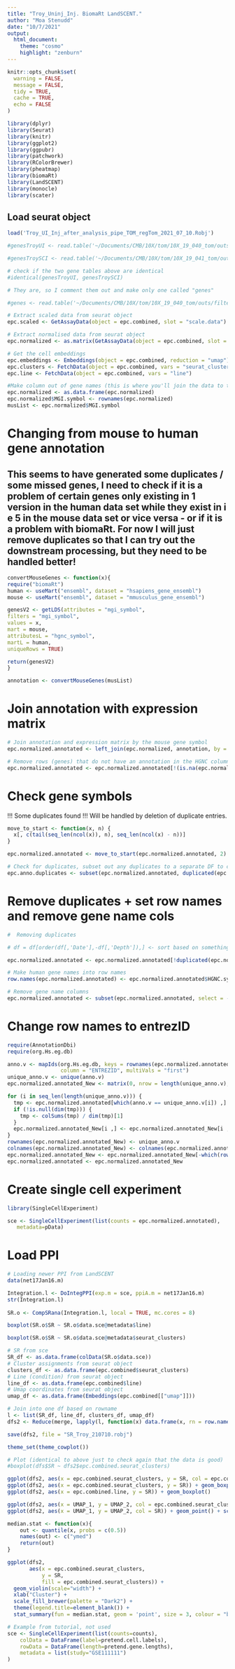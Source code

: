 ```yaml
---
title: "Troy_Uninj_Inj. BiomaRt LandSCENT."
author: "Moa Stenudd"
date: "10/7/2021"
output: 
  html_document:
    theme: "cosmo"
    highlight: "zenburn"
---
```


```r
knitr::opts_chunk$set(
  warning = FALSE,
  message = FALSE,
  tidy = TRUE,
  cache = TRUE,
  echo = FALSE
)
```

```r
library(dplyr)
library(Seurat)
library(knitr)
library(ggplot2)
library(ggpubr)
library(patchwork)
library(RColorBrewer)
library(pheatmap)
library(biomaRt)
library(LandSCENT)
library(monocle)
library(scater)
```

## Load seurat object

```r
load('Troy_UI_Inj_after_analysis_pipe_TOM_regTom_2021_07_10.Robj')

#genesTroyUI <- read.table('~/Documents/CMB/10X/tom/10X_19_040_tom/outs/filtered_feature_bc_matrix/features.tsv', stringsAsFactors = FALSE)

#genesTroySCI <- read.table('~/Documents/CMB/10X/tom/10X_19_041_tom/outs/filtered_feature_bc_matrix/features.tsv', stringsAsFactors = FALSE)

# check if the two gene tables above are identical
#identical(genesTroyUI, genesTroySCI)

# They are, so I comment them out and make only one called "genes"

#genes <- read.table('~/Documents/CMB/10X/tom/10X_19_040_tom/outs/filtered_feature_bc_matrix/features.tsv', stringsAsFactors = FALSE)

```

```r
# Extract scaled data from seurat object
epc.scaled <- GetAssayData(object = epc.combined, slot = "scale.data")

# Extract normalised data from seurat object
epc.normalized <- as.matrix(GetAssayData(object = epc.combined, slot = "data"))

# Get the cell embeddings 
epc.embeddings <- Embeddings(object = epc.combined, reduction = "umap")
epc.clusters <- FetchData(object = epc.combined, vars = "seurat_clusters")
epc.line <- FetchData(object = epc.combined, vars = "line")

#Make column out of gene names (this is where you'll join the data to the annotation file)
epc.normalized <- as.data.frame(epc.normalized)
epc.normalized$MGI.symbol <- rownames(epc.normalized)
musList <- epc.normalized$MGI.symbol
```

# Changing from mouse to human gene annotation

## This seems to have generated some duplicates / some missed genes, I need to check if it is a  problem of certain genes only existing in 1 version in the human data  set while they exist in i e 5 in the mouse data set or vice versa - or if it is a problem with biomaRt. For now I will just remove duplicates so that I can try out the downstream processing, but they need to be handled better!

```r
convertMouseGenes <- function(x){
require("biomaRt")
human <- useMart("ensembl", dataset = "hsapiens_gene_ensembl")
mouse <- useMart("ensembl", dataset = "mmusculus_gene_ensembl")

genesV2 <- getLDS(attributes = "mgi_symbol",
filters = "mgi_symbol",
values = x,
mart = mouse,
attributesL = "hgnc_symbol",
martL = human,
uniqueRows = TRUE)

return(genesV2)
}

annotation <- convertMouseGenes(musList)
```

# Join annotation with expression matrix

```r
# Join annotation and expression matrix by the mouse gene symbol
epc.normalized.annotated <- left_join(epc.normalized, annotation, by = "MGI.symbol")

# Remove rows (genes) that do not have an annotation in the HGNC column (human gene)
epc.normalized.annotated <- epc.normalized.annotated[!(is.na(epc.normalized.annotated$HGNC.symbol) | epc.normalized.annotated$HGNC.symbol==""), ]
```

# Check gene symbols

!!! Some duplicates found !!! Will be handled by deletion of duplicate entries.

```r
move_to_start <- function(x, n) {
  x[, c(tail(seq_len(ncol(x)), n), seq_len(ncol(x) - n))]
} 

epc.normalized.annotated <- move_to_start(epc.normalized.annotated, 2)

# Check for duplicates, subset out any duplicates to a separate DF to check them easily
epc.anno.duplicates <- subset(epc.normalized.annotated, duplicated(epc.normalized.annotated$HGNC.symbol))
```

# Remove duplicates + set row names and remove gene name cols

```r
#  Removing duplicates

# df = df[order(df[,'Date'],-df[,'Depth']),] <- sort based on something that you wanna keep by, so if you want to keep the one with the highest avg expression you make a col to calc avg expression and then sort by that col, and then remove with the row below

epc.normalized.annotated <- epc.normalized.annotated[!duplicated(epc.normalized.annotated$HGNC.symbol),]

# Make human gene names into row names
row.names(epc.normalized.annotated) <- epc.normalized.annotated$HGNC.symbol

# Remove gene name columns
epc.normalized.annotated <- subset(epc.normalized.annotated, select = -c(MGI.symbol, HGNC.symbol))
```

# Change row names to entrezID

```r
require(AnnotationDbi)
require(org.Hs.eg.db)

anno.v <- mapIds(org.Hs.eg.db, keys = rownames(epc.normalized.annotated), keytype = "SYMBOL", 
                 column = "ENTREZID", multiVals = "first")
unique_anno.v <- unique(anno.v)
epc.normalized.annotated_New <- matrix(0, nrow = length(unique_anno.v), ncol = dim(epc.normalized.annotated)[2])

for (i in seq_len(length(unique_anno.v))) {
  tmp <- epc.normalized.annotated[which(anno.v == unique_anno.v[i]) ,]
  if (!is.null(dim(tmp))) {
    tmp <- colSums(tmp) / dim(tmp)[1]
  }
  epc.normalized.annotated_New[i ,] <- epc.normalized.annotated_New[i ,] + tmp
}
rownames(epc.normalized.annotated_New) <- unique_anno.v
colnames(epc.normalized.annotated_New) <- colnames(epc.normalized.annotated)
epc.normalized.annotated_New <- epc.normalized.annotated_New[-which(rownames(epc.normalized.annotated_New) %in% NA) ,]
epc.normalized.annotated <- epc.normalized.annotated_New
```

# Create single cell experiment

```r
library(SingleCellExperiment)

sce <- SingleCellExperiment(list(counts = epc.normalized.annotated),
   metadata=pData)
```

# Load PPI 
```r
# Loading newer PPI from LandSCENT
data(net17Jan16.m)
```

```r
Integration.l <- DoIntegPPI(exp.m = sce, ppiA.m = net17Jan16.m)
str(Integration.l)
 
SR.o <- CompSRana(Integration.l, local = TRUE, mc.cores = 8)
```

```r
boxplot(SR.o$SR ~ SR.o$data.sce@metadata$line)

boxplot(SR.o$SR ~ SR.o$data.sce@metadata$seurat_clusters)
```

```r
# SR from sce
SR_df <- as.data.frame(colData(SR.o$data.sce))
# Cluster assignments from seurat object
clusters_df <- as.data.frame(epc.combined$seurat_clusters)
# Line (condition) from seurat object
line_df <- as.data.frame(epc.combined$line)
# Umap coordinates from seurat object
umap_df <- as.data.frame(Embeddings(epc.combined[["umap"]]))

# Join into one df based on rowname
l <- list(SR_df, line_df, clusters_df, umap_df)
dfs2 <- Reduce(merge, lapply(l, function(x) data.frame(x, rn = row.names(x))))

save(dfs2, file = "SR_Troy_210710.robj")
```

```r
theme_set(theme_cowplot())

# Plot (identical to above just to check again that the data is good)
#boxplot(dfs$SR ~ dfs2$epc.combined.seurat_clusters)

ggplot(dfs2, aes(x = epc.combined.seurat_clusters, y = SR, col = epc.combined.line)) + geom_jitter() + xlab("Cluster") + scale_color_brewer("Condition", palette = "Dark2")
ggplot(dfs2, aes(x = epc.combined.seurat_clusters, y = SR)) + geom_boxplot() 
ggplot(dfs2, aes(x = epc.combined.line, y = SR)) + geom_boxplot() 

ggplot(dfs2, aes(x = UMAP_1, y = UMAP_2, col = epc.combined.seurat_clusters)) + geom_point() + scale_color_brewer("Cluster", palette = "Dark2")
ggplot(dfs2, aes(x = UMAP_1, y = UMAP_2, col = SR)) + geom_point() + scale_colour_gradientn(colours = c("lightgray", "yellow", "red"))

```

```r
median.stat <- function(x){
    out <- quantile(x, probs = c(0.5))
    names(out) <- c("ymed")
    return(out) 
}

ggplot(dfs2, 
       aes(x = epc.combined.seurat_clusters, 
           y = SR, 
           fill = epc.combined.seurat_clusters)) + 
  geom_violin(scale="width") + 
  xlab("Cluster") + 
  scale_fill_brewer(palette = "Dark2") +
  theme(legend.title=element_blank()) +
  stat_summary(fun = median.stat, geom = 'point', size = 3, colour = "black")

```

```r
# Example from tutorial, not used
sce <- SingleCellExperiment(list(counts=counts),
    colData = DataFrame(label=pretend.cell.labels),
    rowData = DataFrame(length=pretend.gene.lengths),
    metadata = list(study="GSE111111")
)
```

